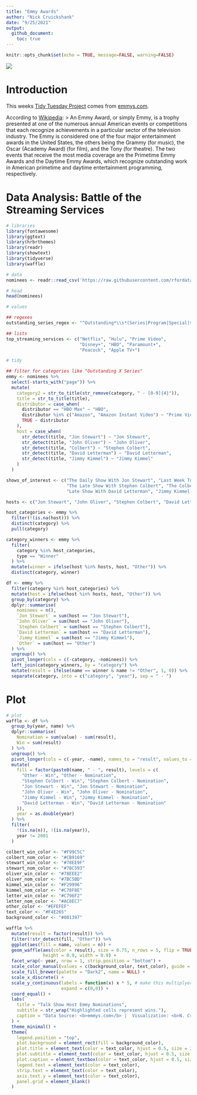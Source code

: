 ```yaml
---
title: "Emmy Awards"
author: "Nick Cruickshank"
date: "9/25/2021"
output: 
  github_document:
    toc: true
---
```


```r
knitr::opts_chunk$set(echo = TRUE, message=FALSE, warning=FALSE)
```

![](https://deadline.com/wp-content/uploads/2020/07/emmys.jpg?w=681&h=383&crop=1)

# Introduction

This weeks [Tidy Tuesday Project](https://github.com/rfordatascience/tidytuesday/tree/master/data/2021/2021-09-21) comes from [emmys.com](https://www.emmys.com/awards/nominations/award-search). 

According to [Wikipedia](https://en.wikipedia.org/wiki/Emmy_Awards):
> An Emmy Award, or simply Emmy, is a trophy presented at one of the numerous annual American events or competitions that each recognize achievements in a particular sector of the television industry. The Emmy is considered one of the four major entertainment awards in the United States, the others being the Grammy (for music), the Oscar (Academy Award) (for film), and the Tony (for theatre). The two events that receive the most media coverage are the Primetime Emmy Awards and the Daytime Emmy Awards, which recognize outstanding work in American primetime and daytime entertainment programming, respectively.

# Data Analysis: Battle of the Streaming Services

```r
# libraries
library(fontawesome)
library(ggtext)
library(hrbrthemes)
library(readr)
library(showtext)
library(tidyverse)
library(waffle)
```

```r
# data
nominees <- readr::read_csv('https://raw.githubusercontent.com/rfordatascience/tidytuesday/master/data/2021/2021-09-21/nominees.csv')
```

```r
# head
head(nominees)
```

```r
# values

## regexes
outstanding_series_regex <- "^Outstanding*\\s*(Series|Program|Special)$" # needs some work

## lists
top_streaming_services <- c("Netflix", "Hulu", "Prime Video",
                            "Disney+", "HBO", "Paramount+",
                            "Peacock", "Apple TV+")
```


```r
# tidy

## filter for categories like "Outstanding X Series"
emmy <- nominees %>%
  select(-starts_with("page")) %>%
  mutate(
    category2 = str_to_title(str_remove(category, " - [0-9]{4}")),
    title = str_to_title(title),
    distributor = case_when(
      distributor == "HBO Max" ~ "HBO",
      distributor %in% c("Amazon", "Amazon Instant Video") ~ "Prime Video",
      TRUE ~ distributor
    ),
    host = case_when(
      str_detect(title, "Jon Stewart") ~ "Jon Stewart",
      str_detect(title, "John Oliver") ~ "John Oliver",
      str_detect(title, "Colbert") ~ "Stephen Colbert",
      str_detect(title, "David Letterman") ~ "David Letterman",
      str_detect(title, "Jimmy Kimmel") ~ "Jimmy Kimmel"
    )
  )

shows_of_interest <- c("The Daily Show With Jon Stewart", "Last Week Tonight With John Oliver",
                       "The Late Show With Stephen Colbert", "The Colbert Report",
                       "Late Show With David Letterman", "Jimmy Kimmel Live")

hosts <- c("Jon Stewart", "John Oliver", "Stephen Colbert", "David Letterman", "Jimmy Kimmel")

host_categories <- emmy %>%
  filter(!(is.na(host))) %>%
  distinct(category) %>%
  pull(category)

category_winners <- emmy %>%
  filter(
    category %in% host_categories,
    type == "Winner"
  ) %>%
  mutate(winner = ifelse(host %in% hosts, host, "Other")) %>%
  distinct(category, winner)

df <- emmy %>%
  filter(category %in% host_categories) %>%
  mutate(host = ifelse(host %in% hosts, host, "Other")) %>%
  group_by(category) %>%
  dplyr::summarise(
    nominees = n(),
    `Jon Stewart` = sum(host == "Jon Stewart"),
    `John Oliver` = sum(host == "John Oliver"),
    `Stephen Colbert` = sum(host == "Stephen Colbert"),
    `David Letterman` = sum(host == "David Letterman"),
    `Jimmy Kimmel` = sum(host == "Jimmy Kimmel"),
    `Other` = sum(host == "Other")
  ) %>%
  ungroup() %>%
  pivot_longer(cols = c(-category, -nominees)) %>%
  left_join(category_winners, by = "category") %>%
  mutate(result = ifelse(name == winner & name != "Other", 1, 0)) %>%
  separate(category, into = c("category", "year"), sep = " - ")
``` 

# Plot

```r
# plot
waffle <- df %>%
  group_by(year, name) %>%
  dplyr::summarise(
    Nomination = sum(value) - sum(result),
    Win = sum(result)
  ) %>%
  ungroup() %>%
  pivot_longer(cols = c(-year, -name), names_to = "result", values_to = "n") %>%
  mutate(
    fill = factor(paste0(name, " - ", result), levels = c(
      "Other - Win", "Other - Nomination",
      "Stephen Colbert - Win", "Stephen Colbert - Nomination",
      "Jon Stewart - Win", "Jon Stewart - Nomination",
      "John Oliver - Win", "John Oliver - Nomination",
      "Jimmy Kimmel - Win", "Jimmy Kimmel - Nomination",
      "David Letterman - Win", "David Letterman - Nomination"
    )),
    year = as.double(year)
  ) %>%
  filter(
    !(is.na(n)), !(is.na(year)),
    year != 2001
  )
```


```r
colbert_win_color <- "#F99C5C"
colbert_nom_color <- "#CB9169"
stewart_win_color <- "#78EE9F"
stewart_nom_color <- "#7BC593"
oliver_win_color <- "#78EEE2"
oliver_nom_color <- "#7BC5BD"
kimmel_win_color <- "#F29996"
kimmel_nom_color <- "#C78F8E"
letter_win_color <- "#C796F2"
letter_nom_color <- "#AC8EC7"
other_color <- "#EFEFEF"
text_color <- "#F4E265"
background_color <- "#001397"

waffle %>%
  mutate(result = factor(result)) %>%
  filter(!str_detect(fill, "Other")) %>%
  ggplot(aes(fill = name, values = n)) + 
  geom_waffle(aes(color = result), size = 0.75, n_rows = 5, flip = TRUE,
              height = 0.9, width = 0.9) +
  facet_wrap(~ year, nrow = 1, strip.position = "bottom") + 
  scale_color_manual(values = c(background_color, text_color), guide = "none") +
  scale_fill_brewer(palette = "Dark2", name = NULL) +
  scale_x_discrete() + 
  scale_y_continuous(labels = function(x) x * 5, # make this multiplyer the same as n_rows
                     expand = c(0,0)) +
  coord_equal() + 
  labs(
    title = "Talk Show Host Emmy Nominations",
    subtitle = str_wrap("Highlighted cells represent wins."),
    caption = "Data Source: <b>emmys.com</b> |  Visualization: <b>N. Cruickshank</b> | #TidyTuesday"
  ) +
  theme_minimal() + 
  theme(
    legend.position = "top",
    plot.background = element_rect(fill = background_color),
    plot.title = element_text(color = text_color, hjust = 0.5, size = 24, face = "bold"),
    plot.subtitle = element_text(color = text_color, hjust = 0.5, size = 16, face = "italic"),
    plot.caption = element_textbox(color = text_color, hjust = 0.5, size = 12),
    legend.text = element_text(color = text_color),
    strip.text = element_text(color = text_color),
    axis.text.y = element_text(color = text_color),
    panel.grid = element_blank()
  )
```

